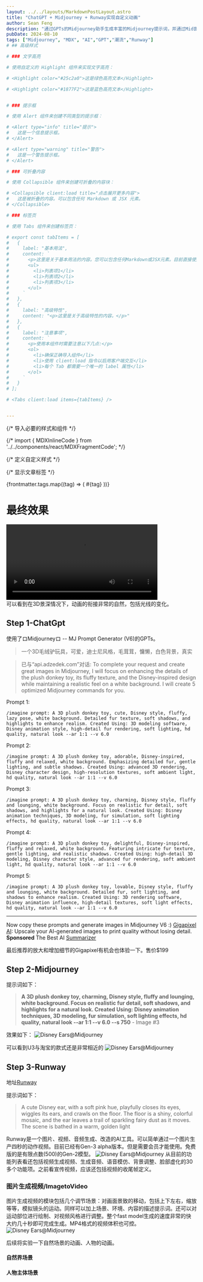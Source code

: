 ```yaml
---
layout: ../../layouts/MarkdownPostLayout.astro
title: "ChatGPT + Midjourney + Runway实现自定义动画"
author: Sean Feng
description: "通过GPTs的Midjourney助手生成丰富的Midjourney提示词，并通过Mid尝试完善后，借助Runway强大能力转成有趣动画短视频"
pubDate: 2024-08-10
tags: ["Midjourney", "MDX", "AI","GPT","潮流","Runway"]
# ## 高级样式

# ### 文字高亮

# 使用自定义的 Highlight 组件来实现文字高亮：

# <Highlight color="#25c2a0">这是绿色高亮文本</Highlight>

# <Highlight color="#1877F2">这是蓝色高亮文本</Highlight>


# ### 提示框

# 使用 Alert 组件来创建不同类型的提示框：

# <Alert type="info" title="提示">
#   这是一个信息提示框。
# </Alert>

# <Alert type="warning" title="警告">
#   这是一个警告提示框。
# </Alert>

# ### 可折叠内容

# 使用 Collapsible 组件来创建可折叠的内容块：

# <Collapsible client:load title="点击展开更多内容">
#   这是被折叠的内容。可以包含任何 Markdown 或 JSX 元素。
# </Collapsible>

# ### 标签页

# 使用 Tabs 组件来创建标签页：

# export const tabItems = [
#   {
#     label: "基本用法",
#     content: `
#       <p>这里是关于基本用法的内容。您可以包含任何Markdown或JSX元素。目前直接使用tabs组件会报错，所以暂时使用这个妥协方案。</p>
#       <ul>
#         <li>列表项1</li>
#         <li>列表项2</li>
#         <li>列表项3</li>
#       </ul>
#     `
#   },
#   {
#     label: "高级特性",
#     content: "<p>这里是关于高级特性的内容。</p>"
#   },
#   {
#     label: "注意事项",
#     content: `
#       <p>使用本组件时需要注意以下几点:</p>
#       <ol>
#         <li>确保正确导入组件</li>
#         <li>使用 client:load 指令以启用客户端交互</li>
#         <li>每个 Tab 都需要一个唯一的 label 属性</li>
#       </ol>
#     `
#   }
# ];

# <Tabs client:load items={tabItems} />


---
```


{/* 导入必要的样式和组件 */}

{/* import { MDXInlineCode } from '../../components/react/MDXFragmentCode'; */}

{/* 定义自定义样式 */}
<style>
{`
  @keyframes fadeIn {
    0% { opacity: 0; }
    100% { opacity: 1; }
  }
`}
</style>

{/* 显示文章标签 */}
<div className="flex justify-center flex-wrap gap-2 mb-4">
  {frontmatter.tags.map((tag) => (
    <span key={tag} className="inline-block bg-gray-200 rounded-full px-3 py-1 text-sm font-semibold text-gray-700">
      #{tag}
    </span>
  ))}
</div>

# 最终效果

<div class="flex flex-1 justify-center">
    <video controls width="400">
    <source src="/SeanBlog/videos/Disney Ears.mp4" type="video/mp4" />
    会动的Ears
    </video>
</div>
可以看到在3D景深情况下，动画的衔接非常的自然，包括光线的变化。

## Step 1-ChatGpt
使用了ロMidjourneyロ -- MJ Prompt Generator (V6)的GPTs。
> 一个3D毛绒驴玩具，可爱，迪士尼风格，毛茸茸，慵懒，白色背景，真实

> 已与“api.adzedek.com”对话:
To complete your request and create great images in Midjourney, I will focus on enhancing the details of the plush donkey toy, its fluffy texture, and the Disney-inspired design while maintaining a realistic feel on a white background. I will create 5 optimized Midjourney commands for you.

Prompt 1:
```
/imagine prompt: A 3D plush donkey toy, cute, Disney style, fluffy, lazy pose, white background. Detailed fur texture, soft shadows, and highlights to enhance realism. Created Using: 3D modeling software, Disney animation style, high-detail fur rendering, soft lighting, hd quality, natural look --ar 1:1 --v 6.0
```
Prompt 2:
```
/imagine prompt: A 3D plush donkey toy, adorable, Disney-inspired, fluffy and relaxed, white background. Emphasizing detailed fur, gentle lighting, and subtle shadows. Created Using: advanced 3D rendering, Disney character design, high-resolution textures, soft ambient light, hd quality, natural look --ar 1:1 --v 6.0
```

Prompt 3:
```
/imagine prompt: A 3D plush donkey toy, charming, Disney style, fluffy and lounging, white background. Focus on realistic fur detail, soft shadows, and highlights for a natural look. Created Using: Disney animation techniques, 3D modeling, fur simulation, soft lighting effects, hd quality, natural look --ar 1:1 --v 6.0
```

Prompt 4:
```
/imagine prompt: A 3D plush donkey toy, delightful, Disney-inspired, fluffy and relaxed, white background. Featuring intricate fur texture, gentle lighting, and realistic shadows. Created Using: high-detail 3D modeling, Disney character style, advanced fur rendering, soft ambient light, hd quality, natural look --ar 1:1 --v 6.0
```

Prompt 5:
```
/imagine prompt: A 3D plush donkey toy, lovable, Disney style, fluffy and lounging, white background. Detailed fur, soft lighting, and shadows to enhance realism. Created Using: 3D rendering software, Disney animation influence, high-detail textures, soft light effects, hd quality, natural look --ar 1:1 --v 6.0
```
---

Now copy these prompts and generate images in Midjourney V6 :)
[Gigapixel AI](https://www.topazlabs.com/gigapixel/ref/2451/): Upscale your AI-generated images to print quality without losing detail.
**Sponsored**
The Best AI [Summarizer](https://api.adzedek.com/click_linfo0314?chatbot_id=1714971429124x509935022332968960&operation_hash=e66fd44243199cc9f4468b1013a3bf86)

最后推荐的放大和增加细节的Gigapixel有机会也体验一下。售价$199


## Step 2-Midjourney
提示词如下：
> **A 3D plush donkey toy, charming, Disney style, fluffy and lounging, white background. Focus on realistic fur detail, soft shadows, and highlights for a natural look. Created Using: Disney animation techniques, 3D modeling, fur simulation, soft lighting effects, hd quality, natural look --ar 1:1 --v 6.0 --s 750** - Image #3 

效果如下：
<image src="/SeanBlog/pictures/Disney Ears.png" alt="Disney Ears@Midjourney"></image>

可以看到U3与淘宝的款式还是非常相近的
<image src="/SeanBlog/pictures/Disney Ears-taobao.png" alt="Disney Ears@Midjourney"></image>


## Step 3-Runway
地址[Runway](https://runwayml.com/)

提示词如下：
> A cute Disney ear, with a soft pink hue, playfully closes its eyes, wiggles its ears, and crawls on the floor. The floor is a shiny, colorful mosaic, and the ear leaves a trail of sparkling fairy dust as it moves. The scene is bathed in a warm, golden light
 
Runway是一个图片、视频、音频生成、改造的AI工具。可以简单通过一个图片生产四秒的动作视频。目前已经有Gen-3 alpha版本。但是需要会员才能使用。免费版的是有限点数(500)的Gen-2模型。
<image src="/SeanBlog/pictures/Runway Dashboard.png" alt="Disney Ears@Midjourney"></image>
从目前的功能列表看还包括视频生成视频、生成音频、语音模仿、背景调整、脸部虚化的30多个功能项。之前看宣传视频，应该还包括视频的收尾帧定义。
### 图片生成视频/ImagetoVideo
图片生成视频的模块包括几个调节场景：对画面景致的移动，包括上下左右，缩放等等，模拟镜头的运动。同样可以加上场景、环境、内容的描述提示词。还可以对运动部位进行绘制、对视频风格进行调整。整个fast model生成的速度非常的快
大约几十秒即可完成生成。MP4格式的视频体积也可控。
<image src="/SeanBlog/pictures/Runway Dashboard-ItoV.png" alt="Disney Ears@Midjourney"></image>

后续将实验一下自然场景的动画、人物的动画。

#### 自然界场景

#### 人物主体场景